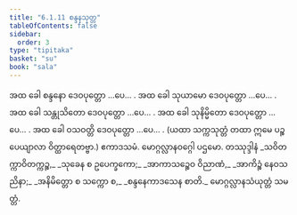 ```yaml
---
title: "6.1.11 စန္ဒနသုတ္တ"
tableOfContents: false
sidebar:
  order: 3
type: "tipitaka"
basket: "su"
book: "sala"
---
```



<DynamicBreadcrumb />

<Division number="342" book="sala">

<Paragraph number="1463" book="sala">
အထ ခေါ စန္ဒနော ဒေဝပုတ္တော …ပေ… .
</Paragraph>

<Paragraph number="1464" book="sala">
အထ ခေါ သုယာမော ဒေဝပုတ္တော …ပေ… .
</Paragraph>

<Paragraph number="1465" book="sala">
အထ ခေါ သန္တုသိတော ဒေဝပုတ္တော …ပေ… .
</Paragraph>

<Paragraph number="1466" book="sala">
အထ ခေါ သုနိမ္မိတော ဒေဝပုတ္တော …ပေ… .
</Paragraph>

<Paragraph number="1467" book="sala">
အထ ခေါ ဝသဝတ္တိ ဒေဝပုတ္တော …ပေ… .
</Paragraph>

<Paragraph number="1468" book="sala">
(ယထာ သက္ကသုတ္တံ တထာ ဣမေ ပဉ္စ ပေယျာလာ ဝိတ္ထာရေတဗ္ဗာ.)

</Paragraph>
</Division>

<Paragraph number="1469" type="center" book="sala">
ဧကာဒသမံ.



</Paragraph>

<Paragraph number="1470" type="center" book="sala">
မောဂ္ဂလ္လာနဝဂ္ဂေါ ပဌမော.



</Paragraph>

<Paragraph number="1471" type="center" book="sala">
တဿုဒ္ဒါနံ


</Paragraph>

<Paragraph number="1472" type="verses" book="sala">
_သဝိတက္ကာဝိတက္ကဉ္စ,_  
_သုခေန စ ဥပေက္ခကော;_  
_အာကာသဉ္စေဝ ဝိညာဏံ,_  
_အာကိဉ္စံ နေဝသညိနာ;_  
_အနိမိတ္တော စ သက္ကော စ,_  
_စန္ဒနေကာဒသေန စာတိ._  


</Paragraph>

<Paragraph number="1473" type="center" book="sala">
မောဂ္ဂလ္လာနသံယုတ္တံ သမတ္တံ.
</Paragraph>